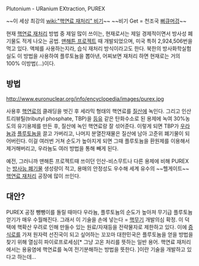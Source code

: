 Plutonium - URanium EXtraction, PUREX

~~이 세상 최강의 [[wiki:"핵연료 재처리" 비기]]~~ ~~비기 Get = 천조국 [[뻐큐머겅]]~~

현재 [[핵연료 재처리]] 방법 중 제일 많이 쓰이는, 현재로서는 제일 경제적이면서 방사성 폐기물도 적게 나오는 공법. [[맨해튼 프로젝트]] 때 개발되었으며, 미국 특허 2,924,506번을 먹고 있다. 액체를 사용하는지라, 습식 재처리 방식이라고도 한다. 북한의 방사화학실험실도 이 방법을 사용하여 플루토늄을 뽑아낸, 어찌보면 재처리 하면 현재로는 거의 100% 이방법(...)이다.

== 방법 ==
http://www.euronuclear.org/info/encyclopedia/images/purex.jpg

사용후 [[핵연료]]의 클래딩을 벗긴 후 세라믹 형태의 핵연료를 [[질산]]에 녹인다. 그리고 인산 트리뷰틸(tributyl phosphate, TBP)을 [[등유]] 같은 탄화수소로 된 용제에 녹여 30%농도의 유기용제를 만든 후, 질산에 녹인 핵연료랑 잘 섞어준다. 이렇게 되면 TBP가 [[우라늄]]과 [[플루토늄]]을 끌고 가버리고, 나머지 분열잔재물은 질산에 남아 고준위 폐기물이 되어버린다. 이걸 여러번 거쳐 순도가 높아지게 되면 그때 플루토늄을 환원제를 이용해서 제거해버리고, 우라늄도 여러 방법을 통해 빼게 된다.

예전, 그러니까 맨해튼 프로젝트때 쓰이던 인산-비스무트나 다른 용제에 비해 PUREX는 [[방사능 폐기물]] 생성량이 적고, 용매의 안정성도 우수해 세계 유수의 ~~헬게이트~~[[핵연료 재처리]] 공장에 많이 쓰인다.

== 대안? ==
PUREX 공정 뺑뺑이를 돌릴 때마다 우라늄, 플루토늄의 순도가 높아져 무기급 플루토늄 얻기가 매우 수월해진다. 그래서 이 기술을 손에 넣는다 = [[핵무기]] 개발의심 확정. 이 덕택에 핵확산 우려로 인해 만들수 있는 원료/자재등을 전략물자로 제한하고 있다. 이에 [[증식로]]를 가져 원자력 선진국이 되고 싶어하는 꼬꼬마 대한민국은 플루토늄을 얻을 방법을 찾기 위해 열심히 파이로프로세싱[* 그냥 고온 처리를 뜻하는 일반 용어. 핵연료 재처리에서는 용융염에 핵연료를 녹여 전기분해하는 방법을 뜻한다. ]이란 기술을 개발하고 있다고 하는데...
